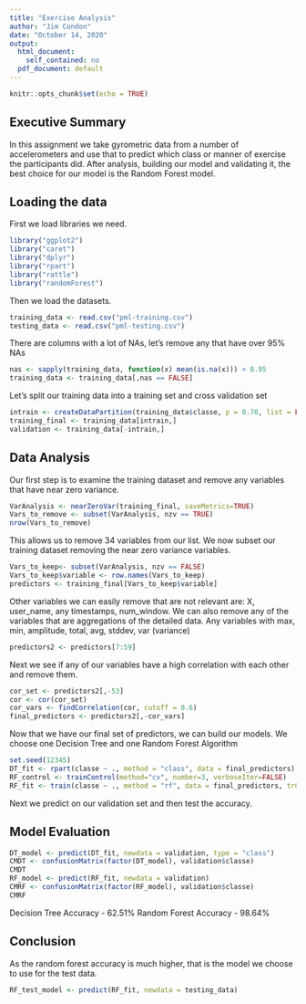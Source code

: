 ---
title: "Exercise Analysis"
author: "Jim Condon"
date: "October 14, 2020"
output:
  html_document: 
    self_contained: no
  pdf_document: default
---

```{r setup, include=FALSE}
knitr::opts_chunk$set(echo = TRUE)
```

## Executive Summary

In this assignment we take gyrometric data from a number of accelerometers and use that to predict which class or manner of exercise the participants did.  After analysis, building our model and validating it, the best choice for our model is the Random Forest model.

## Loading the data

First we load libraries we need.

```{r libraries}
library("ggplot2")
library("caret")
library("dplyr")
library("rpart")
library("rattle")
library("randomForest")
```

Then we load the datasets.

```{r load data}
training_data <- read.csv("pml-training.csv")
testing_data <- read.csv("pml-testing.csv")
```

There are columns with a lot of NAs, let's remove any that have over 95% NAs
```{r remove NAs}
nas <- sapply(training_data, function(x) mean(is.na(x))) > 0.95
training_data <- training_data[,nas == FALSE]
```

Let's split our training data into a training set and cross validation set
```{r split data sets}
intrain <- createDataPartition(training_data$classe, p = 0.70, list = FALSE)
training_final <- training_data[intrain,]
validation <- training_data[-intrain,]
```


## Data Analysis

Our first step is to examine the training dataset and remove any variables that have near zero variance.

```{r near zero variance}
VarAnalysis <- nearZeroVar(training_final, saveMetrics=TRUE)
Vars_to_remove <- subset(VarAnalysis, nzv == TRUE)
nrow(Vars_to_remove)
```

This allows us to remove 34 variables from our list.  We now subset our training dataset removing the near zero variance variables.

```{r remove nzv}
Vars_to_keep<- subset(VarAnalysis, nzv == FALSE)
Vars_to_keep$variable <- row.names(Vars_to_keep)
predictors <- training_final[Vars_to_keep$variable]
```

Other variables we can easily remove that are not relevant are: X, user_name, any timestamps, num_window.
We can also remove any of the variables that are aggregations of the detailed data.  Any variables with max, min, amplitude, total, avg, stddev, var (variance)

```{r remove other vars}
predictors2 <- predictors[7:59]
```

Next we see if any of our variables have a high correlation with each other and remove them.

```{r correlations}
cor_set <- predictors2[,-53]
cor <- cor(cor_set)
cor_vars <- findCorrelation(cor, cutoff = 0.6)
final_predictors <- predictors2[,-cor_vars]
```

Now that we have our final set of predictors, we can build our models.  We choose one Decision Tree and one Random Forest Algorithm

```{r training}
set.seed(12345)
DT_fit <- rpart(classe ~ ., method = "class", data = final_predictors)
RF_control <- trainControl(method="cv", number=3, verboseIter=FALSE)
RF_fit <- train(classe ~ ., method = "rf", data = final_predictors, trControl = RF_control)
```

Next we predict on our validation set and then test the accuracy.

## Model Evaluation
```{r validation}
DT_model <- predict(DT_fit, newdata = validation, type = "class")
CMDT <- confusionMatrix(factor(DT_model), validation$classe)
CMDT
RF_model <- predict(RF_fit, newdata = validation)
CMRF <- confusionMatrix(factor(RF_model), validation$classe)
CMRF
```

Decision Tree Accuracy - 62.51%
Random Forest Accuracy - 98.64%

## Conclusion

As the random forest accuracy is much higher, that is the model we choose to use for the test data.

```{r test data}
RF_test_model <- predict(RF_fit, newdata = testing_data)
```


